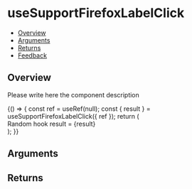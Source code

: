 
<Meta title="Hooks/useSupportFirefoxLabelClick"/>

# useSupportFirefoxLabelClick
- [Overview](#overview)
- [Arguments](#arguments)
- [Returns](#returns)
- [Feedback](#feedback)

## Overview
Please write here the component description

<Canvas>
  <Story name="Overview">
    {() => {
      const ref = useRef(null);
      const { result } = useSupportFirefoxLabelClick({ ref });
      return (
        <div className={styles.container}>
          Random hook result = {result}
        </div>
      );
    }}
  </Story>
</Canvas>

## Arguments

<FunctionArguments>
  <FunctionArgument name="options" type="Object">
    <FunctionArgument name="value" type="any" description="Example of required argument." required />
    <FunctionArgument name="value" type="number" description="Example of non-required number argument." />
    <FunctionArgument name="value" type="string" description="Example of non-required string argument." />
  </FunctionArgument>
</FunctionArguments>

## Returns

<FunctionArguments>
  <FunctionArgument name="result" type="Object">
    <FunctionArgument name="result" type="any" description="Hook return value." />
  </FunctionArgument>
</FunctionArguments>
